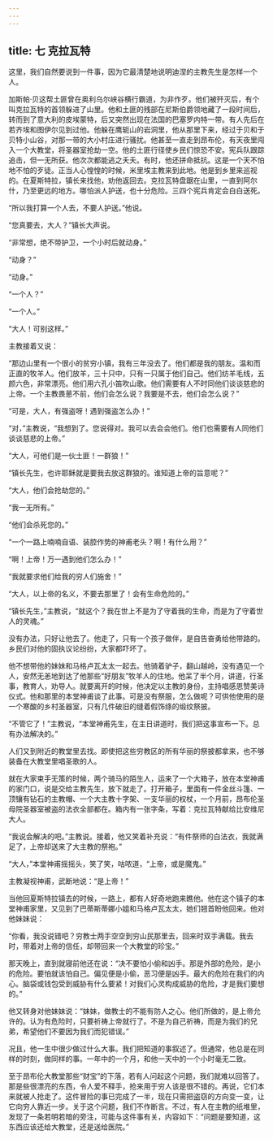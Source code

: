 ```yaml
---
---
---
```

title: 七 克拉瓦特
---




这里，我们自然要说到一件事，因为它最清楚地说明迪涅的主教先生是怎样一个人。

加斯帕·贝这帮土匪曾在奥利乌尔峡谷横行霸道，为非作歹。他们被歼灭后，有个叫克拉瓦特的首领躲进了山里。他和土匪的残部在尼斯伯爵领地藏了一段时间后，转而到了意大利的皮埃蒙特，后又突然出现在法国的巴塞罗内特一带。有人先后在若齐埃和图伊尔见到过他。他躲在鹰轭山的岩洞里，他从那里下来，经过于贝和于贝特小山谷，对那一带的大小村庄进行骚扰。他甚至一直走到昂布伦，有天夜里闯入一个大教堂，将圣器室抢劫一空。他的土匪行径使乡民们惊恐不安。宪兵队跟踪追击，但一无所获。他次次都能逃之夭夭。有时，他还拼命抵抗。这是一个天不怕地不怕的歹徒。正当人心惶惶的时候，米里埃主教来到此地。他是到乡里来巡视的。在夏斯特拉，镇长来找他，劝他返回去。克拉瓦特盘踞在山里，一直到阿尔什，乃至更远的地方。哪怕派人护送，也十分危险。三四个宪兵肯定会白白送死。

“所以我打算一个人去，不要人护送。”他说。

“您真要去，大人？”镇长大声说。

“非常想，绝不带护卫，一个小时后就动身。”

“动身？”

“动身。”

“一个人？”

“一个人。”

“大人！可别这样。”

主教接着又说：

“那边山里有一个很小的贫穷小镇，我有三年没去了。他们都是我的朋友。温和而正直的牧羊人。他们放羊，三十只中，只有一只属于他们自己。他们纺羊毛线，五颜六色，非常漂亮。他们用六孔小笛吹山歌。他们需要有人不时同他们谈谈慈悲的上帝。一个主教畏葸不前，他们会怎么说？我要是不去，他们会怎么说？”

“可是，大人，有强盗呀！遇到强盗怎么办！”

“对，”主教说，“我想到了。您说得对。我可以去会会他们。他们也需要有人同他们谈谈慈悲的上帝。”

“大人，可他们是一伙土匪！一群狼！”

“镇长先生，也许耶稣就是要我去放这群狼的。谁知道上帝的旨意呢？”

“大人，他们会抢劫您的。”

“我一无所有。”

“他们会杀死您的。”

“一个一路上喃喃自语、装腔作势的神甫老头？啊！有什么用？”

“啊！上帝！万一遇到他们怎么办！”

“我就要求他们给我的穷人们施舍！”

“大人，以上帝的名义，不要去那里了！会有生命危险的。”

“镇长先生，”主教说，“就这个？我在世上不是为了守着我的生命，而是为了守着世人的灵魂。”

没有办法，只好让他去了。他走了，只有一个孩子做伴，是自告奋勇给他带路的。乡民们对他的固执议论纷纷，大家都吓坏了。

他不想带他的妹妹和马格卢瓦太太一起去。他骑着驴子，翻山越岭，没有遇见一个人，安然无恙地到达了他那些“好朋友”牧羊人的住地。他呆了半个月，讲道，行圣事，教育人，劝导人。就要离开的时候，他决定以主教的身份，主持唱感恩赞美诗仪式。他和那里的本堂神甫谈了此事。可是没有祭服，怎么做呢？可供他使用的是一个寒酸的乡村圣器室，只有几件破旧的缝着假饰绦的缎纹祭披。

“不管它了！”主教说，“本堂神甫先生，在主日讲道时，我们把这事宣布一下。总有办法解决的。”

人们又到附近的教堂里去找。即使把这些穷教区的所有华丽的祭披都拿来，也不够装备在大教堂里唱圣歌的人。

就在大家束手无策的时候，两个骑马的陌生人，运来了一个大箱子，放在本堂神甫的家门口，说是交给主教先生，放下就走了。打开箱子，里面有一件金丝斗篷、一顶镶有钻石的主教帽、一个大主教十字架、一支华丽的权杖，一个月前，昂布伦圣母院圣器室被盗的法衣全部都在。箱内有一张字条，写着：克拉瓦特献给比安维尼大人。

“我说会解决的吧。”主教说。接着，他又笑着补充说：“有件祭师的白法衣，我就满足了，上帝却送来了大主教的祭袍。”

“大人，”本堂神甫摇摇头，笑了笑，咕哝道，“上帝，或是魔鬼。”

主教凝视神甫，武断地说：“是上帝！”

当他回夏斯特拉镇去的时候，一路上，都有人好奇地跑来瞧他。他在这个镇子的本堂神甫家里，又见到了巴蒂斯蒂娜小姐和马格卢瓦太太，她们翘首盼他回来。他对他妹妹说：

“你看，我没说错吧？穷教士两手空空到穷山民那里去，回来时双手满载。我去时，带着对上帝的信任，却带回来一个大教堂的珍宝。”

那天晚上，直到就寝前他还在说：“决不要怕小偷和凶手。那是外部的危险，是小的危险。要怕就该怕自己。偏见便是小偷，恶习便是凶手。最大的危险在我们的内心。脑袋或钱包受到威胁有什么要紧！对我们心灵构成威胁的危险，才是我们要想的。”

他又转身对他妹妹说：“妹妹，做教士的不能有防人之心。他们所做的，是上帝允许的。认为有危险时，只要祈祷上帝就行了。不是为自己祈祷，而是为我们的兄弟，希望他们不要因为我们而犯错误。”

况且，他一生中很少做过什么大事。我们把知道的事叙述了。但通常，他总是在同样的时刻，做同样的事。一年中的一个月，和他一天中的一个小时毫无二致。

至于昂布伦大教堂那些“财宝”的下落，若有人问起这个问题，我们就难以回答了。那是些很漂亮的东西，令人爱不释手，抢来用于穷人该是很不错的。再说，它们本来就被人抢走了。这件冒险的事已完成了一半，现在只需把盗窃的方向变一变，让它向穷人靠近一步。关于这个问题，我们不作断言。不过，有人在主教的纸堆里，发现了一条若明若暗的旁注，可能与这件事有关，内容如下：“问题是要知道，这东西应该还给大教堂，还是送给医院。”